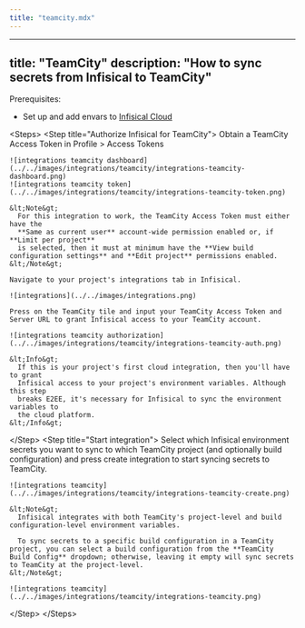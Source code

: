 ```yaml
---
title: "teamcity.mdx"
---
```


---
title: "TeamCity"
description: "How to sync secrets from Infisical to TeamCity"
---

Prerequisites:

- Set up and add envars to [Infisical Cloud](https://app.infisical.com)

&lt;Steps&gt;
  &lt;Step title="Authorize Infisical for TeamCity"&gt;
    Obtain a TeamCity Access Token in Profile &gt; Access Tokens

    ![integrations teamcity dashboard](../../images/integrations/teamcity/integrations-teamcity-dashboard.png)
    ![integrations teamcity token](../../images/integrations/teamcity/integrations-teamcity-token.png)

    &lt;Note&gt;
      For this integration to work, the TeamCity Access Token must either have the
      **Same as current user** account-wide permission enabled or, if **Limit per project**
      is selected, then it must at minimum have the **View build configuration settings** and **Edit project** permissions enabled.
    &lt;/Note&gt;

    Navigate to your project's integrations tab in Infisical.

    ![integrations](../../images/integrations.png)

    Press on the TeamCity tile and input your TeamCity Access Token and Server URL to grant Infisical access to your TeamCity account.

    ![integrations teamcity authorization](../../images/integrations/teamcity/integrations-teamcity-auth.png)

    &lt;Info&gt;
      If this is your project's first cloud integration, then you'll have to grant
      Infisical access to your project's environment variables. Although this step
      breaks E2EE, it's necessary for Infisical to sync the environment variables to
      the cloud platform.
    &lt;/Info&gt;
  &lt;/Step&gt;
  &lt;Step title="Start integration"&gt;
    Select which Infisical environment secrets you want to sync to which TeamCity project (and optionally build configuration) and press create integration to start syncing secrets to TeamCity.

    ![integrations teamcity](../../images/integrations/teamcity/integrations-teamcity-create.png)

    &lt;Note&gt;
      Infisical integrates with both TeamCity's project-level and build configuration-level environment variables.
      
      To sync secrets to a specific build configuration in a TeamCity project, you can select a build configuration from the **TeamCity Build Config** dropdown; otherwise, leaving it empty will sync secrets to TeamCity at the project-level.
    &lt;/Note&gt;

    ![integrations teamcity](../../images/integrations/teamcity/integrations-teamcity.png)
  &lt;/Step&gt;
&lt;/Steps&gt;
